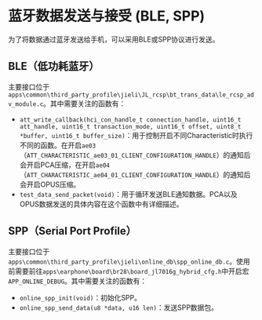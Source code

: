# 蓝牙数据发送与接受 (BLE, SPP)
为了将数据通过蓝牙发送给手机，可以采用BLE或SPP协议进行发送。
## BLE（低功耗蓝牙）
主要接口位于`apps\common\third_party_profile\jieli\JL_rcsp\bt_trans_data\le_rcsp_adv_module.c`。其中需要关注的函数有：
- `att_write_callback(hci_con_handle_t connection_handle, uint16_t att_handle, uint16_t transaction_mode, uint16_t offset, uint8_t *buffer, uint16_t buffer_size)`：用于控制开启不同Characteristic时执行不同的函数。在开启`ae03`（`ATT_CHARACTERISTIC_ae03_01_CLIENT_CONFIGURATION_HANDLE`）的通知后会开启PCA压缩，在开启`ae04`（`ATT_CHARACTERISTIC_ae04_01_CLIENT_CONFIGURATION_HANDLE`）的通知后会开启OPUS压缩。
- `test_data_send_packet(void)`：用于循环发送BLE通知数据。PCA以及OPUS数据发送的具体内容在这个函数中有详细描述。
## SPP（Serial Port Profile）
主要接口位于`apps\common\third_party_profile\jieli\online_db\spp_online_db.c`。使用前需要前往`apps\earphone\board\br28\board_jl7016g_hybrid_cfg.h`中开启宏`APP_ONLINE_DEBUG`。其中需要关注的函数有：
- `online_spp_init(void)`：初始化SPP。
- `online_spp_send_data(u8 *data, u16 len)`：发送SPP数据包。